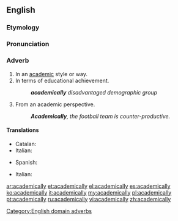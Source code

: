 ==English==

===Etymology===
{{suffix|academical|ly}}

===Pronunciation===
{{a|US}} {{IPA|/ˌæk.ə.ˈdɛm.ɪk.ə.li/|/ˌæk.ə.ˈdɛm.ɪk.li/}}

===Adverb===
{{en-adv}}

# In an [[academic]] style or way.
# In terms of educational achievement.
#: '''''academically''' disadvantaged demographic group''
# From an academic perspective.
#: '''''Academically''', the football team is counter-productive.''

====Translations====
{{trans-top|in an academic style or way}}
* Catalan: {{t|ca|acadèmicament}}
* Italian: {{t|it|accademicamente}}
{{trans-mid}}
* Spanish: {{t|es|académicamente}}
{{trans-bottom}}

{{trans-top|in terms of educational achievement}}
{{trans-mid}}
{{trans-bottom}}

{{trans-top|from an academic perspective}}
* Italian: {{t|it|accademicamente}}
{{trans-mid}}
{{trans-bottom}}

[[Category:English domain adverbs]]

[[ar:academically]]
[[et:academically]]
[[el:academically]]
[[es:academically]]
[[ko:academically]]
[[it:academically]]
[[my:academically]]
[[pl:academically]]
[[pt:academically]]
[[ru:academically]]
[[vi:academically]]
[[zh:academically]]